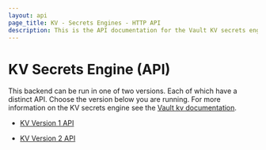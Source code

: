 ```yaml
---
layout: api
page_title: KV - Secrets Engines - HTTP API
description: This is the API documentation for the Vault KV secrets engine.
---
```


# KV Secrets Engine (API)

This backend can be run in one of two versions. Each of which have a distinct API.
Choose the version below you are running. For more information on the KV secrets
engine see the [Vault kv documentation](/docs/secrets/kv).

- [KV Version 1 API](/api-docs/secret/kv/kv-v1)

- [KV Version 2 API](/api-docs/secret/kv/kv-v2)
